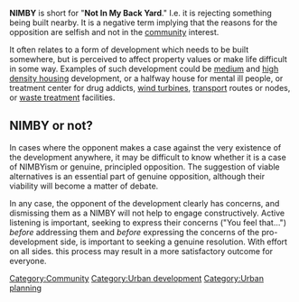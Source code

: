 '''NIMBY''' is short for "'''Not In My Back Yard'''." I.e. it is rejecting something being built nearby. It is a negative term implying that the reasons for the opposition are selfish and not in the [[community]] interest. 

It often relates to a form of development which needs to be built somewhere, but is perceived to affect property values or make life difficult in some way. Examples of such development could be [[medium density housing|medium]] and [[high density housing]] development, or a halfway house for mental ill people, or treatment center for drug addicts, [[wind turbines]], [[transport]] routes or nodes, or [[waste treatment]] facilities.

== NIMBY or not? ==

In cases where the opponent makes a case against the very existence of the development anywhere, it may be difficult to know whether it is a case of NIMBYism or genuine, principled opposition. The suggestion of viable alternatives is an essential part of genuine opposition, although their viability will become a matter of debate.

In any case, the opponent of the development clearly has concerns, and dismissing them as a NIMBY will not help to engage constructively. Active listening is important, seeking to express their concerns ("You feel that...") ''before'' addressing them and ''before'' expressing the concerns of the pro-development side, is important to seeking a genuine resolution. With effort on all sides. this process may result in a more satisfactory outcome for everyone.

{{stub}}

[[Category:Community]] 
[[Category:Urban development]] 
[[Category:Urban planning]]